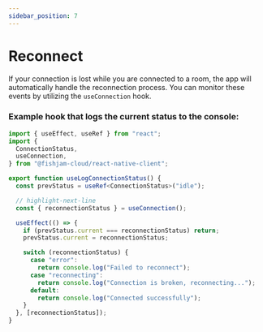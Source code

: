 ```yaml
---
sidebar_position: 7
---
```


# Reconnect

If your connection is lost while you are connected to a room, the app will automatically handle the reconnection process. You can monitor these events by utilizing the `useConnection` hook.

### Example hook that logs the current status to the console:

```ts
import { useEffect, useRef } from "react";
import {
  ConnectionStatus,
  useConnection,
} from "@fishjam-cloud/react-native-client";

export function useLogConnectionStatus() {
  const prevStatus = useRef<ConnectionStatus>("idle");

  // highlight-next-line
  const { reconnectionStatus } = useConnection();

  useEffect(() => {
    if (prevStatus.current === reconnectionStatus) return;
    prevStatus.current = reconnectionStatus;

    switch (reconnectionStatus) {
      case "error":
        return console.log("Failed to reconnect");
      case "reconnecting":
        return console.log("Connection is broken, reconnecting...");
      default:
        return console.log("Connected successfully");
    }
  }, [reconnectionStatus]);
}
```
